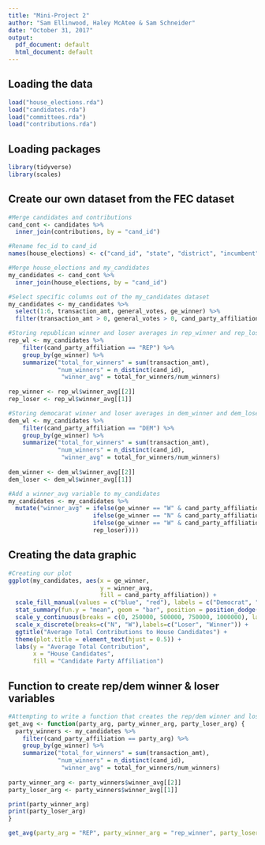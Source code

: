 ```yaml
---
title: "Mini-Project 2"
author: "Sam Ellinwood, Haley McAtee & Sam Schneider"
date: "October 31, 2017"
output:
  pdf_document: default
  html_document: default
---
```



## Loading the data

```r
load("house_elections.rda")
load("candidates.rda")
load("committees.rda")
load("contributions.rda")
```

## Loading packages 

```r
library(tidyverse)
library(scales)
```

## Create our own dataset from the FEC dataset

```r
#Merge candidates and contributions 
cand_cont <- candidates %>%
  inner_join(contributions, by = "cand_id")

#Rename fec_id to cand_id
names(house_elections) <- c("cand_id", "state", "district", "incumbent", "candidate_name", "party", "primary_votes", "runoff_votes", "general_votes","ge_winner")

#Merge house_elections and my_candidates
my_candidates <- cand_cont %>%
  inner_join(house_elections, by = "cand_id")

#Select specific columns out of the my_candidates dataset
my_candidates <- my_candidates %>%
  select(1:6, transaction_amt, general_votes, ge_winner) %>%
  filter(transaction_amt > 0, general_votes > 0, cand_party_affiliation == "DEM" | cand_party_affiliation == "REP")
```

```r
#Storing republican winner and loser averages in rep_winner and rep_loser 
rep_wl <- my_candidates %>%
    filter(cand_party_affiliation == "REP") %>%
    group_by(ge_winner) %>%
    summarize("total_for_winners" = sum(transaction_amt),
              "num_winners" = n_distinct(cand_id),
               "winner_avg" = total_for_winners/num_winners) 
  
rep_winner <- rep_wl$winner_avg[[2]]
rep_loser <- rep_wl$winner_avg[[1]]

#Storing democarat winner and loser averages in dem_winner and dem_loser 
dem_wl <- my_candidates %>%
    filter(cand_party_affiliation == "DEM") %>%
    group_by(ge_winner) %>%
    summarize("total_for_winners" = sum(transaction_amt),
              "num_winners" = n_distinct(cand_id),
               "winner_avg" = total_for_winners/num_winners) 
  
dem_winner <- dem_wl$winner_avg[[2]]
dem_loser <- dem_wl$winner_avg[[1]]
```


```r
#Add a winner_avg variable to my_candidates
my_candidates <- my_candidates %>%
  mutate("winner_avg" = ifelse(ge_winner == "W" & cand_party_affiliation == "DEM", dem_winner,
                        ifelse(ge_winner == "N" & cand_party_affiliation == "DEM", dem_loser,
                        ifelse(ge_winner == "W" & cand_party_affiliation == "REP", rep_winner,
                        rep_loser))))
```

## Creating the data graphic 

```r
#Creating our plot
ggplot(my_candidates, aes(x = ge_winner, 
                          y = winner_avg, 
                          fill = cand_party_affiliation)) +
  scale_fill_manual(values = c("blue", "red"), labels = c("Democrat", "Republican")) +
  stat_summary(fun.y = "mean", geom = "bar", position = position_dodge()) +
  scale_y_continuous(breaks = c(0, 250000, 500000, 750000, 1000000), labels = dollar) +
  scale_x_discrete(breaks=c("N", "W"),labels=c("Loser", "Winner")) +
  ggtitle("Average Total Contributions to House Candidates") +
  theme(plot.title = element_text(hjust = 0.5)) +
  labs(y = "Average Total Contribution", 
       x = "House Candidates", 
       fill = "Candidate Party Affiliation") 
```

## Function to create rep/dem winner & loser variables 

```r
#Attempting to write a function that creates the rep/dem winner and loser variables
get_avg <- function(party_arg, party_winner_arg, party_loser_arg) {
  party_winners <- my_candidates %>%
    filter(cand_party_affiliation == party_arg) %>%
    group_by(ge_winner) %>%
    summarize("total_for_winners" = sum(transaction_amt),
              "num_winners" = n_distinct(cand_id),
               "winner_avg" = total_for_winners/num_winners) 
  
party_winner_arg <- party_winners$winner_avg[[2]]
party_loser_arg <- party_winners$winner_avg[[1]]

print(party_winner_arg)
print(party_loser_arg)
}

get_avg(party_arg = "REP", party_winner_arg = "rep_winner", party_loser_arg = "rep_loser")

```


